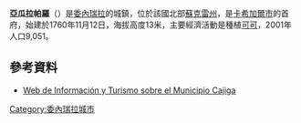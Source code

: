 '''亞瓜拉帕羅'''（{{lang-es|Yaguaraparo}}）是[[委內瑞拉|委內瑞拉]]的城鎮，位於該國北部[[蘇克雷州|蘇克雷州]]，是[[卡希加爾市_(蘇克雷州)|卡希加爾市]]的首府，始建於1760年11月12日，海拔高度13米，主要經濟活動是種植[[可可|可可]]，2001年人口9,051。

==參考資料==
*[http://cajigalweb.wordpress.com/  Web de Información y Turismo sobre el  Municipio Cajiga] {{Wayback|url=http://cajigalweb.wordpress.com/ |date=20201105213444 }}


{{coord|10|34|N|62|50|W|display=title|region:VE_type:city_source:GNS-enwiki}}
{{Venezuela-geo-stub}}
[[Category:委內瑞拉城市|Category:委內瑞拉城市]]